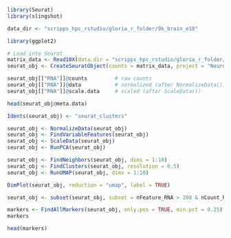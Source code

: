```r
library(Seurat)
library(slingshot)
```

```r
data_dir <- "scripps_hpc_rstudio/gloria_r_folder/9k_brain_e18"

library(ggplot2)

# Load into Seurat
matrix_data <- Read10X(data.dir = "scripps_hpc_rstudio/gloria_r_folder/9k_brain_e18/filtered_gene_bc_matrices/mm10" )
seurat_obj <- CreateSeuratObject(counts = matrix_data, project = "NeuronE18", min.cells = 3, min.features = 200)
```

```r
seurat_obj[["RNA"]]@counts         # raw counts
seurat_obj[["RNA"]]@data           # normalized (after NormalizeData())
seurat_obj[["RNA"]]@scale.data     # scaled (after ScaleData())
```


```r
head(seurat_obj@meta.data)

```
```r
Idents(seurat_obj) <- "seurat_clusters"
```

```r
seurat_obj <- NormalizeData(seurat_obj)
seurat_obj <- FindVariableFeatures(seurat_obj)
seurat_obj <- ScaleData(seurat_obj)
seurat_obj <- RunPCA(seurat_obj)
```
```r
seurat_obj <- FindNeighbors(seurat_obj, dims = 1:10)
seurat_obj <- FindClusters(seurat_obj, resolution = 0.5)
seurat_obj <- RunUMAP(seurat_obj, dims = 1:10)
```

```r
DimPlot(seurat_obj, reduction = "umap", label = TRUE)

```

```r
seurat_obj <- subset(seurat_obj, subset = nFeature_RNA > 200 & nCount_RNA < 7500)
```

```r
markers <- FindAllMarkers(seurat_obj, only.pos = TRUE, min.pct = 0.25)
markers

```

```r
head(markers)

```

